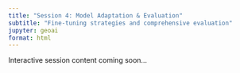 ```yaml
---
title: "Session 4: Model Adaptation & Evaluation"
subtitle: "Fine-tuning strategies and comprehensive evaluation"
jupyter: geoai
format: html
---
```


Interactive session content coming soon...

